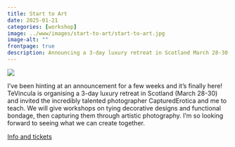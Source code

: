```yaml
---
title: Start to Art
date: 2025-01-21
categories: [workshop]
image: ../www/images/start-to-art/start-to-art.jpg
image-alt: ""
frontpage: true
description: Announcing a 3-day luxury retreat in Scotland March 28-30 featuring decorative rope by me and photography by Captured Erotica
---
```


![](../www/images/start-to-art/start-to-art.jpg)

I’ve been hinting at an announcement for a few weeks and it’s finally here! TeVincula is organising a 3-day luxury retreat in Scotland (March 28-30) and invited the incredibly talented photographer CapturedErotica and me to teach. We will give workshops on tying decorative designs and functional bondage, then capturing them through artistic photography. I’m so looking forward to seeing what we can create together.

[Info and tickets](https://tevincula.com/shibari-weekend-glasgow/)